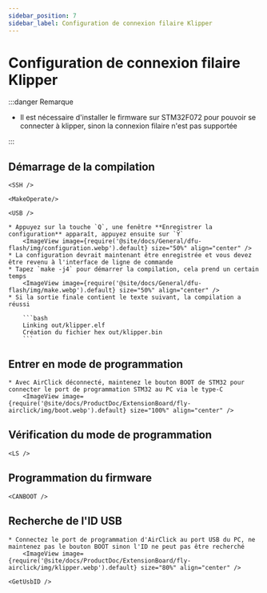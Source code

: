 ```yaml
---
sidebar_position: 7
sidebar_label: Configuration de connexion filaire Klipper
---
```




# Configuration de connexion filaire Klipper

:::danger Remarque

* Il est nécessaire d'installer le firmware sur STM32F072 pour pouvoir se connecter à klipper, sinon la connexion filaire n'est pas supportée

:::

## Démarrage de la compilation

    <SSH />

    <MakeOperate/>

    <USB />

    * Appuyez sur la touche `Q`, une fenêtre **Enregistrer la configuration** apparaît, appuyez ensuite sur `Y`
        <ImageView image={require('@site/docs/General/dfu-flash/img/configuration.webp').default} size="50%" align="center" />
    * La configuration devrait maintenant être enregistrée et vous devez être revenu à l'interface de ligne de commande
    * Tapez `make -j4` pour démarrer la compilation, cela prend un certain temps
        <ImageView image={require('@site/docs/General/dfu-flash/img/make.webp').default} size="50%" align="center" />
    * Si la sortie finale contient le texte suivant, la compilation a réussi

        ```bash
        Linking out/klipper.elf
        Création du fichier hex out/klipper.bin
        ```

## Entrer en mode de programmation

    * Avec AirClick déconnecté, maintenez le bouton BOOT de STM32 pour connecter le port de programmation STM32 au PC via le type-C
        <ImageView image={require('@site/docs/ProductDoc/ExtensionBoard/fly-airclick/img/boot.webp').default} size="100%" align="center" />

## Vérification du mode de programmation

    <LS />

## Programmation du firmware
    
    <CANBOOT />

## Recherche de l'ID USB
    * Connectez le port de programmation d'AirClick au port USB du PC, ne maintenez pas le bouton BOOT sinon l'ID ne peut pas être recherché
        <ImageView image={require('@site/docs/ProductDoc/ExtensionBoard/fly-airclick/img/klipper.webp').default} size="80%" align="center" />

    <GetUsbID />